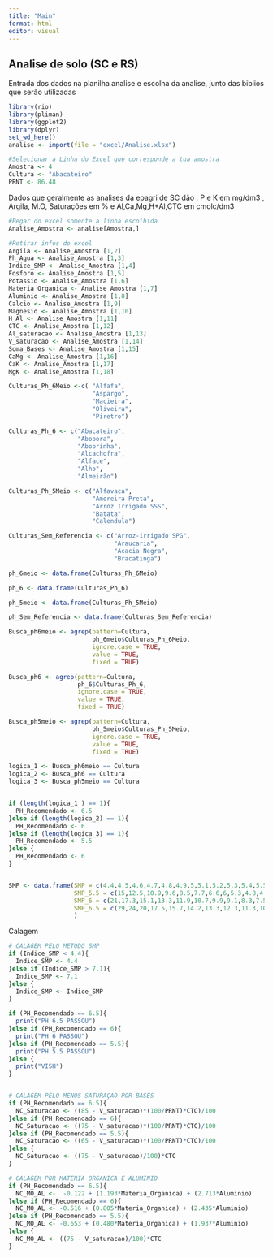 ```yaml
---
title: "Main"
format: html
editor: visual
---
```


## Analise de solo (SC e RS)

Entrada dos dados na planilha analise e escolha da analise, junto das biblios que serão utilizadas

```r
library(rio) 
library(pliman) 
library(ggplot2)
library(dplyr)
set_wd_here()
analise <- import(file = "excel/Analise.xlsx")

#Selecionar a Linha do Excel que corresponde a tua amostra
Amostra <- 4
Cultura <- "Abacateiro"
PRNT <- 86.48
```

Dados que geralmente as analises da epagri de SC dão : P e K em mg/dm3 , Argila, M.O, Saturações em % e Al,Ca,Mg,H+Al,CTC em cmolc/dm3

```r
#Pegar do excel somente a linha escolhida
Analise_Amostra <- analise[Amostra,]

#Retirar infos do excel
Argila <- Analise_Amostra [1,2]
Ph_Agua <- Analise_Amostra [1,3]
Indice_SMP <- Analise_Amostra [1,4]
Fosforo <- Analise_Amostra [1,5]
Potassio <- Analise_Amostra [1,6]
Materia_Organica <- Analise_Amostra [1,7]
Aluminio <- Analise_Amostra [1,8]
Calcio <- Analise_Amostra [1,9]
Magnesio <- Analise_Amostra [1,10]
H_Al <- Analise_Amostra [1,11]
CTC <- Analise_Amostra [1,12]
Al_saturacao <- Analise_Amostra [1,13]
V_saturacao <- Analise_Amostra [1,14]
Soma_Bases <- Analise_Amostra [1,15]
CaMg <- Analise_Amostra [1,16]
CaK <- Analise_Amostra [1,17]
MgK <- Analise_Amostra [1,18]
```

```r
Culturas_Ph_6Meio <-c( "Alfafa",
                       "Aspargo",
                       "Macieira",
                       "Oliveira",
                       "Piretro")

Culturas_Ph_6 <- c("Abacateiro",
                   "Abobora",
                   "Abobrinha",
                   "Alcachofra",
                   "Alface",
                   "Alho",
                   "Almeirão")

Culturas_Ph_5Meio <- c("Alfavaca",
                       "Amoreira Preta",
                       "Arroz Irrigado SSS",
                       "Batata",
                       "Calendula")

Culturas_Sem_Referencia <- c("Arroz-irrigado SPG",
                             "Araucaria",
                             "Acacia Negra",
                             "Bracatinga")

ph_6meio <- data.frame(Culturas_Ph_6Meio)

ph_6 <- data.frame(Culturas_Ph_6)

ph_5meio <- data.frame(Culturas_Ph_5Meio)

ph_Sem_Referencia <- data.frame(Culturas_Sem_Referencia)

Busca_ph6meio <- agrep(pattern=Cultura,
                       ph_6meio$Culturas_Ph_6Meio,
                       ignore.case = TRUE,
                       value = TRUE,
                       fixed = TRUE)  

Busca_ph6 <- agrep(pattern=Cultura,
                   ph_6$Culturas_Ph_6,
                   ignore.case = TRUE,
                   value = TRUE,
                   fixed = TRUE)  

Busca_ph5meio <- agrep(pattern=Cultura,
                       ph_5meio$Culturas_Ph_5Meio,
                       ignore.case = TRUE,
                       value = TRUE,
                       fixed = TRUE)  

logica_1 <- Busca_ph6meio == Cultura 
logica_2 <- Busca_ph6 == Cultura
logica_3 <- Busca_ph5meio == Cultura


if (length(logica_1 ) == 1){
  PH_Recomendado <- 6.5
}else if (length(logica_2) == 1){
  PH_Recomendado <- 6
}else if (length(logica_3) == 1){
  PH_Recomendado <- 5.5
}else {
  PH_Recomendado <- 6 
}


SMP <- data.frame(SMP = c(4.4,4.5,4.6,4.7,4.8,4.9,5,5.1,5.2,5.3,5.4,5.5,5.6,5.7,5.8,5.9,6,6.1,6.2,6.3,6.4,6.5,6.6,6.7,6.8,6.9,7,7.1),
                  SMP_5.5 = c(15,12.5,10.9,9.6,8.5,7.7,6.6,6,5.3,4.8,4.2,3.7,3.2,2.8,2.3,2,1.6,1.3,1,0.8,0.6,0.4,0.2,0,0,0,0,0),
                  SMP_6 = c(21,17.3,15.1,13.3,11.9,10.7,9.9,9.1,8.3,7.5,6.8,6.1,5.4,4.8,4.2,3.7,3.2,2.7,2.2,1.8,1.4,1.1,0.8,0.5,0.3,0.2,0,0),
                  SMP_6.5 = c(29,24,20,17.5,15.7,14.2,13.3,12.3,11.3,10.4,9.5,8.6,7.8,7,6.3,5.6,4.9,4.3,3.7,3.1,2.6,2.1,1.6,1.2,0.8,0.5,0.2,0)
                  )
```

Calagem

```r
# CALAGEM PELO METODO SMP
if (Indice_SMP < 4.4){
  Indice_SMP <- 4.4
}else if (Indice_SMP > 7.1){
  Indice_SMP <- 7.1
}else {
  Indice_SMP <- Indice_SMP
}

if (PH_Recomendado == 6.5){
  print("PH 6.5 PASSOU")
}else if (PH_Recomendado == 6){
  print("PH 6 PASSOU")
}else if (PH_Recomendado == 5.5){
  print("PH 5.5 PASSOU")
}else {
  print("VISH")
}


# CALAGEM PELO MENOS SATURAÇAO POR BASES
if (PH_Recomendado == 6.5){
  NC_Saturacao <- ((85 - V_saturacao)*(100/PRNT)*CTC)/100
}else if (PH_Recomendado == 6){
  NC_Saturacao <- ((75 - V_saturacao)*(100/PRNT)*CTC)/100
}else if (PH_Recomendado == 5.5){
  NC_Saturacao <- ((65 - V_saturacao)*(100/PRNT)*CTC)/100
}else {
  NC_Saturacao <- ((75 - V_saturacao)/100)*CTC
}

# CALAGEM POR MATERIA ORGANICA E ALUMINIO
if (PH_Recomendado == 6.5){
  NC_MO_AL <-  -0.122 + (1.193*Materia_Organica) + (2.713*Aluminio)
}else if (PH_Recomendado == 6){
  NC_MO_AL <- -0.516 + (0.805*Materia_Organica) + (2.435*Aluminio)
}else if (PH_Recomendado == 5.5){
  NC_MO_AL <- -0.653 + (0.480*Materia_Organica) + (1.937*Aluminio)
}else {
  NC_MO_AL <- ((75 - V_saturacao)/100)*CTC
}
```
